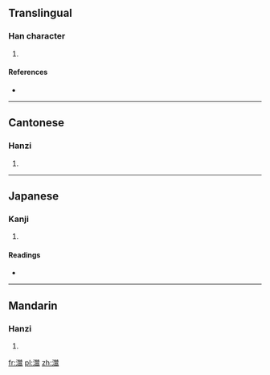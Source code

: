==Translingual==

===Han character===
{{Han char|rn=85|rad=水|as=18|sn=21|four=3112<sub>7</sub>|canj=水一山月 (EMUB)}}

# {{defn|Han|sort=水18}}

====References====
* {{Han ref|kx=0662.260|dkj=18750|dj=1071.250|hdz=31792.030|uh=704A|ud=28746|bh=F5D5|bd=62933}}

----

==Cantonese==

===Hanzi===
{{yue-hanzi|jyut=|y=chim4}}

# {{defn|lang=yue|sort=水18}}

----

==Japanese==

===Kanji===
{{ja-kanji|grade=|rs=水18}}

# {{defn|lang=ja|sort=水18}}

====Readings====
* {{ja-readings|on=[[せん]] (sen), [[ぜん]] (zen), [[しん]] (shin), [[じん]] (jin)|kun=}}

----

==Mandarin==

===Hanzi===
{{cmn-hanzi|pin=[[qián]] ([[qian2]])|wg=ch'ien<sup>2</sup>}}

# {{defn|lang=cmn|sort=水18}}

[[fr:灊]]
[[pl:灊]]
[[zh:灊]]